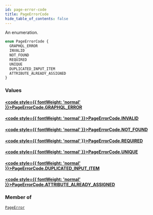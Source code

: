 ```yaml
---
id: page-error-code
title: PageErrorCode
hide_table_of_contents: false
---
```








An enumeration.

```graphql
enum PageErrorCode {
  GRAPHQL_ERROR
  INVALID
  NOT_FOUND
  REQUIRED
  UNIQUE
  DUPLICATED_INPUT_ITEM
  ATTRIBUTE_ALREADY_ASSIGNED
}
```


### Values

#### [<code style={{ fontWeight: 'normal' }}>PageErrorCode.<b>GRAPHQL_ERROR</b></code>](#) 
> 
> 

#### [<code style={{ fontWeight: 'normal' }}>PageErrorCode.<b>INVALID</b></code>](#) 
> 
> 

#### [<code style={{ fontWeight: 'normal' }}>PageErrorCode.<b>NOT_FOUND</b></code>](#) 
> 
> 

#### [<code style={{ fontWeight: 'normal' }}>PageErrorCode.<b>REQUIRED</b></code>](#) 
> 
> 

#### [<code style={{ fontWeight: 'normal' }}>PageErrorCode.<b>UNIQUE</b></code>](#) 
> 
> 

#### [<code style={{ fontWeight: 'normal' }}>PageErrorCode.<b>DUPLICATED_INPUT_ITEM</b></code>](#) 
> 
> 

#### [<code style={{ fontWeight: 'normal' }}>PageErrorCode.<b>ATTRIBUTE_ALREADY_ASSIGNED</b></code>](#) 
> 
> 



### Member of

[`PageError`](../../../developer/api-reference/objects/page-error)  <Badge class="secondary" text="object"/>



